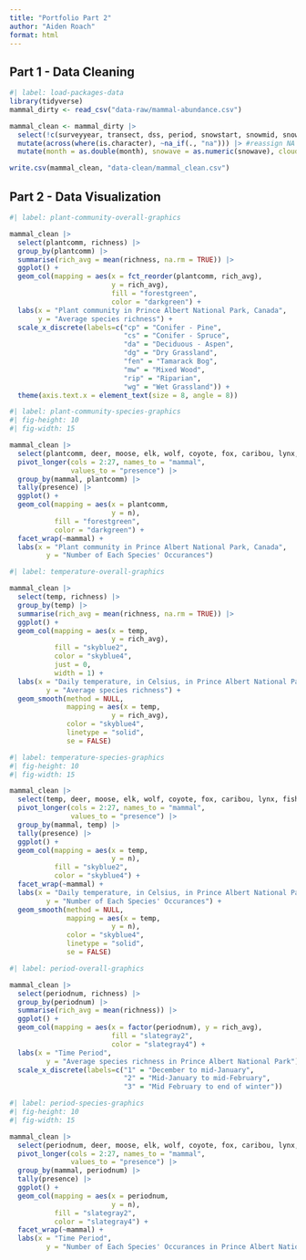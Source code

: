 ```yaml
---
title: "Portfolio Part 2"
author: "Aiden Roach"
format: html
---
```


## Part 1 - Data Cleaning

```r
#| label: load-packages-data
library(tidyverse)
mammal_dirty <- read_csv("data-raw/mammal-abundance.csv")
```

```r
mammal_clean <- mammal_dirty |> 
  select(!c(surveyyear, transect, dss, period, snowstart, snowmid, snowend, observer, obsnum, dirwind, crustart, crumid,cruend, ytemp, ywind, ywdir, segment, segid, comments)) |> #remove unneeded variables
  mutate(across(where(is.character), ~na_if(., "na"))) |> #reassign NA values
  mutate(month = as.double(month), snowave = as.numeric(snowave), cloudcover = as.numeric(cloudcover), avewind = as.numeric(avewind), precip = as.numeric(precip), temp = as.numeric(temp), periodnum = as.character(periodnum), plantcomm = as.character(plantcomm)) #reassign variable types

write.csv(mammal_clean, "data-clean/mammal_clean.csv")
```

## Part 2 - Data Visualization

```r
#| label: plant-community-overall-graphics

mammal_clean |> 
  select(plantcomm, richness) |>
  group_by(plantcomm) |> 
  summarise(rich_avg = mean(richness, na.rm = TRUE)) |> 
  ggplot() + 
  geom_col(mapping = aes(x = fct_reorder(plantcomm, rich_avg), 
                         y = rich_avg), 
                         fill = "forestgreen",
                         color = "darkgreen") + 
  labs(x = "Plant community in Prince Albert National Park, Canada", 
       y = "Average species richness") +
  scale_x_discrete(labels=c("cp" = "Conifer - Pine", 
                            "cs" = "Conifer - Spruce", 
                            "da" = "Deciduous - Aspen", 
                            "dg" = "Dry Grassland", 
                            "fen" = "Tamarack Bog", 
                            "mw" = "Mixed Wood", 
                            "rip" = "Riparian", 
                            "wg" = "Wet Grassland")) + 
  theme(axis.text.x = element_text(size = 8, angle = 8))        
```

```r
#| label: plant-community-species-graphics
#| fig-height: 10
#| fig-width: 15

mammal_clean |> 
  select(plantcomm, deer, moose, elk, wolf, coyote, fox, caribou, lynx, fisher, marten, bison, mink, otter, grouse, hare, weasel, ermine, mouse, raven, squirrel, wolverine, muskrat, mole, shrew, vole, other) |>
  pivot_longer(cols = 2:27, names_to = "mammal",
               values_to = "presence") |>
  group_by(mammal, plantcomm) |> 
  tally(presence) |> 
  ggplot() + 
  geom_col(mapping = aes(x = plantcomm, 
                         y = n),
           fill = "forestgreen",
           color = "darkgreen") + 
  facet_wrap(~mammal) + 
  labs(x = "Plant community in Prince Albert National Park, Canada", 
         y = "Number of Each Species' Occurances")

```

```r
#| label: temperature-overall-graphics

mammal_clean |> 
  select(temp, richness) |> 
  group_by(temp) |> 
  summarise(rich_avg = mean(richness, na.rm = TRUE)) |> 
  ggplot() + 
  geom_col(mapping = aes(x = temp, 
                         y = rich_avg),
           fill = "skyblue2",
           color = "skyblue4",
           just = 0,
           width = 1) + 
  labs(x = "Daily temperature, in Celsius, in Prince Albert National Park", 
         y = "Average species richness") + 
  geom_smooth(method = NULL,
              mapping = aes(x = temp, 
                         y = rich_avg), 
              color = "skyblue4", 
              linetype = "solid",
              se = FALSE)

```

```r
#| label: temperature-species-graphics
#| fig-height: 10
#| fig-width: 15

mammal_clean |> 
  select(temp, deer, moose, elk, wolf, coyote, fox, caribou, lynx, fisher, marten, bison, mink, otter, grouse, hare, weasel, ermine, mouse, raven, squirrel, wolverine, muskrat, mole, shrew, vole, other) |>
  pivot_longer(cols = 2:27, names_to = "mammal",
               values_to = "presence") |>
  group_by(mammal, temp) |> 
  tally(presence) |> 
  ggplot() + 
  geom_col(mapping = aes(x = temp, 
                         y = n),
           fill = "skyblue2",
           color = "skyblue4") + 
  facet_wrap(~mammal) + 
  labs(x = "Daily temperature, in Celsius, in Prince Albert National Park, Canada", 
         y = "Number of Each Species' Occurances") + 
  geom_smooth(method = NULL,
              mapping = aes(x = temp, 
                         y = n), 
              color = "skyblue4", 
              linetype = "solid",
              se = FALSE)

```

```r
#| label: period-overall-graphics

mammal_clean |> 
  select(periodnum, richness) |> 
  group_by(periodnum) |> 
  summarise(rich_avg = mean(richness)) |> 
  ggplot() + 
  geom_col(mapping = aes(x = factor(periodnum), y = rich_avg), 
                         fill = "slategray2",
                         color = "slategray4") + 
  labs(x = "Time Period", 
         y = "Average species richness in Prince Albert National Park") +
  scale_x_discrete(labels=c("1" = "December to mid-January", 
                            "2" = "Mid-January to mid-February", 
                            "3" = "Mid February to end of winter"))         

```

```r
#| label: period-species-graphics
#| fig-height: 10
#| fig-width: 15

mammal_clean |> 
  select(periodnum, deer, moose, elk, wolf, coyote, fox, caribou, lynx, fisher, marten, bison, mink, otter, grouse, hare, weasel, ermine, mouse, raven, squirrel, wolverine, muskrat, mole, shrew, vole, other) |>
  pivot_longer(cols = 2:27, names_to = "mammal",
               values_to = "presence") |>
  group_by(mammal, periodnum) |> 
  tally(presence) |> 
  ggplot() + 
  geom_col(mapping = aes(x = periodnum, 
                         y = n),
           fill = "slategray2",
           color = "slategray4") + 
  facet_wrap(~mammal) + 
  labs(x = "Time Period", 
         y = "Number of Each Species' Occurances in Prince Albert National Park")
```

